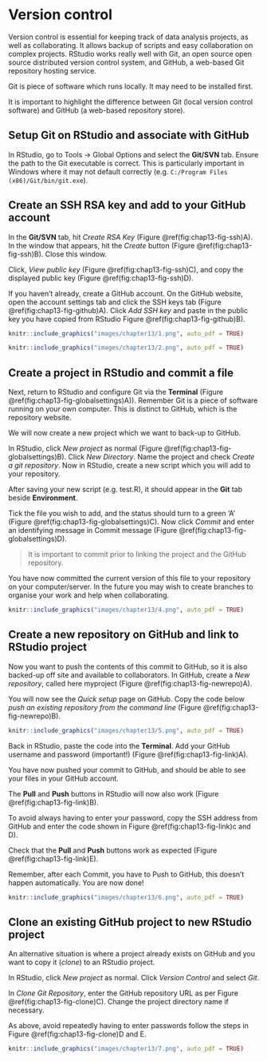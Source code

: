 # Version control{#chap13-h1}
\index{version control@\textbf{version control}}

Version control is essential for keeping track of data analysis projects, as well as collaborating. 
It allows backup of scripts and easy collaboration on complex projects. 
RStudio works really well with Git, an open source open source distributed version control system, and GitHub, a web-based Git repository hosting service. 

\index{version control@\textbf{version control}!Git and Github}

Git is piece of software which runs locally. 
It may need to be installed first. 

It is important to highlight the difference between Git (local version control software) and GitHub (a web-based repository store). 

## Setup Git on RStudio and associate with GitHub

In RStudio, go to Tools -> Global Options and select the **Git/SVN** tab. 
Ensure the path to the Git executable is correct. 
This is particularly important in Windows where it may not default correctly (e.g. `C:/Program Files (x86)/Git/bin/git.exe`).

## Create an SSH RSA key and add to your GitHub account
\index{version control@\textbf{version control}!SSH RSA key}

In the **Git/SVN** tab, hit *Create RSA Key* (Figure \@ref(fig:chap13-fig-ssh)A). 
In the window that appears, hit the *Create* button (Figure \@ref(fig:chap13-fig-ssh)B). 
Close this window.

Click, *View public key* (Figure \@ref(fig:chap13-fig-ssh)C), and copy the displayed public key (Figure \@ref(fig:chap13-fig-ssh)D).

If you haven’t already, create a GitHub account. 
On the GitHub website, open the account settings tab and click the SSH keys tab (Figure \@ref(fig:chap13-fig-github)A). 
Click *Add SSH key* and paste in the public key you have copied from RStudio Figure \@ref(fig:chap13-fig-github)B).

```r
knitr::include_graphics("images/chapter13/1.png", auto_pdf = TRUE)
```

```r
knitr::include_graphics("images/chapter13/2.png", auto_pdf = TRUE)
```

## Create a project in RStudio and commit a file
\index{version control@\textbf{version control}!Commit}

Next, return to RStudio and configure Git via the **Terminal** (Figure \@ref(fig:chap13-fig-globalsettings)A)).
Remember Git is a piece of software running on your own computer. 
This is distinct to GitHub, which is the repository website. 

We will now create a new project which we want to back-up to GitHub. 

In RStudio, click *New project* as normal (Figure \@ref(fig:chap13-fig-globalsettings)B).
Click *New Directory*.
Name the project and check *Create a git repository*.
Now in RStudio, create a new script which you will add to your repository.

After saving your new script (e.g. test.R), it should appear in the **Git** tab beside **Environment**.

Tick the file you wish to add, and the status should turn to a green ‘A’ (Figure \@ref(fig:chap13-fig-globalsettings)C). 
Now click *Commit* and enter an identifying message in Commit message (Figure \@ref(fig:chap13-fig-globalsettings)D).

> It is important to commit prior to linking the project and the GitHub repository. 

You have now committed the current version of this file to your repository on your computer/server. 
In the future you may wish to create branches to organise your work and help when collaborating.

```r
knitr::include_graphics("images/chapter13/4.png", auto_pdf = TRUE)
```

## Create a new repository on GitHub and link to RStudio project
\index{version control@\textbf{version control}!repository}

Now you want to push the contents of this commit to GitHub, so it is also backed-up off site and available to collaborators. 
In GitHub, create a *New repository*, called here myproject (Figure \@ref(fig:chap13-fig-newrepo)A).

You will now see the *Quick setup* page on GitHub. 
Copy the code below *push an existing repository from the command line* (Figure \@ref(fig:chap13-fig-newrepo)B).

```r
knitr::include_graphics("images/chapter13/5.png", auto_pdf = TRUE)
```

Back in RStudio, paste the code into the **Terminal**. 
Add your GitHub username and password (important!) (Figure \@ref(fig:chap13-fig-link)A). 

You have now pushed your commit to GitHub, and should be able to see your files in your GitHub account.

\index{version control@\textbf{version control}!pull and push}

The **Pull** and **Push** buttons in RStudio will now also work (Figure \@ref(fig:chap13-fig-link)B).

To avoid always having to enter your password, copy the SSH address from GitHub and enter the code shown in Figure \@ref(fig:chap13-fig-link)c and D).

Check that the **Pull** and **Push** buttons work as expected (Figure \@ref(fig:chap13-fig-link)E).

Remember, after each Commit, you have to Push to GitHub, this doesn't happen automatically.
You are now done!

```r
knitr::include_graphics("images/chapter13/6.png", auto_pdf = TRUE)
```

## Clone an existing GitHub project to new RStudio project
\index{version control@\textbf{version control}!clone}

An alternative situation is where a project already exists on GitHub and you want to copy it (*clone*) to an RStudio project. 

In RStudio, click *New project* as normal. Click *Version Control* and select *Git*.

In *Clone Git Repository*, enter the GitHub repository URL as per Figure \@ref(fig:chap13-fig-clone)C). 
Change the project directory name if necessary.

As above, avoid repeatedly having to enter passwords follow the steps in Figure \@ref(fig:chap13-fig-clone)D and E. 

```r
knitr::include_graphics("images/chapter13/7.png", auto_pdf = TRUE)
```



